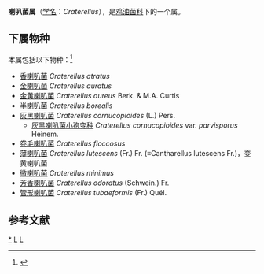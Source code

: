 {{Automatic Taxobox
| taxon = Craterellus
| authority = Pers. (1825)
| image = Lejkowiec dęty (Craterellus cornucopioides).jpg
| image_caption = 灰黑喇叭菌
| type species = 灰黑喇叭菌<br>''Craterellus cornucopioides''
| type species authority = (L.) Pers. (1825)
| synonyms = 
* ''Fungoidaster'' P.Micheli (1729)
* ''Trombetta'' Adans. (1763)
* ''Pezicula'' Paulet (1791)
* ''Sterbeeckia'' Dumort. (1822)
}}

'''喇叭菌属'''（[[学名|学名]]：''Craterellus''），是[[鸡油菌科|鸡油菌科]]下的一个属。

==下属物种==
本属包括以下物种：<ref>{{cite web |title=Craterellus Pers. |url=https://www.gbif.org/species/2521421 |website=GBIF |access-date=2022-04-26 |archive-date=2021-12-26 |archive-url=https://web.archive.org/web/20211226223127/https://www.gbif.org/species/2521421 }}</ref>
* [[香喇叭菌|香喇叭菌]] ''Craterellus atratus''
* [[金喇叭菌|金喇叭菌]] ''Craterellus auratus''
* [[金黄喇叭菌|金黄喇叭菌]] ''Craterellus aureus'' Berk. & M.A. Curtis 
* [[半喇叭菌|半喇叭菌]] ''Craterellus borealis''
* [[灰黑喇叭菌|灰黑喇叭菌]] ''Craterellus cornucopioides'' (L.) Pers. 
** [[灰黑喇叭菌小孢变种|灰黑喇叭菌小孢变种]] ''Craterellus cornucopioides'' var. ''parvisporus'' Heinem.
* [[卷毛喇叭菌|卷毛喇叭菌]] ''Craterellus floccosus''
* [[薄喇叭菌|薄喇叭菌]] ''Craterellus lutescens'' (Fr.) Fr. (≡Cantharellus lutescens Fr.)，变黄喇叭菌
* [[微喇叭菌|微喇叭菌]] ''Craterellus minimus''
* [[芳香喇叭菌|芳香喇叭菌]] ''Craterellus odoratus'' (Schwein.) Fr. 
* [[管形喇叭菌|管形喇叭菌]] ''Craterellus tubaeformis'' (Fr.) Quél. 

== 参考文献 ==
{{Reflist}}

{{taxonbar}}
[[Category:_喇叭菌属|*]]
[[Category:_鸡油菌科|L]]
[[Category:_1825年描述的分类群|L]]